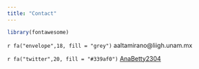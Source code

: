 ```yaml
---
title: "Contact"
---
```


```r
library(fontawesome)
```


 `r fa("envelope",18, fill = "grey")` aaltamirano@liigh.unam.mx
 
 `r fa("twitter",20, fill = "#339af0")` [AnaBetty2304](https://twitter.com/AnaBetty2304)